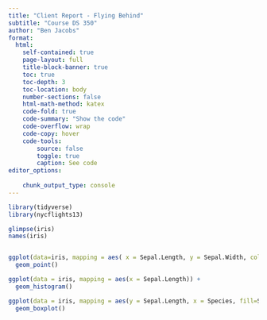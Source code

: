 ```yaml
---
title: "Client Report - Flying Behind"
subtitle: "Course DS 350"
author: "Ben Jacobs"
format:
  html:
    self-contained: true
    page-layout: full
    title-block-banner: true
    toc: true
    toc-depth: 3
    toc-location: body
    number-sections: false
    html-math-method: katex
    code-fold: true
    code-summary: "Show the code"
    code-overflow: wrap
    code-copy: hover
    code-tools:
        source: false
        toggle: true
        caption: See code
editor_options:
    
    chunk_output_type: console
---
```


```r
library(tidyverse)
library(nycflights13)
```

 

```r
glimpse(iris)
names(iris)


ggplot(data=iris, mapping = aes( x = Sepal.Length, y = Sepal.Width, col=Species)) + 
  geom_point()

ggplot(data = iris, mapping = aes(x = Sepal.Length)) +
  geom_histogram()

ggplot(data = iris, mapping = aes(y = Sepal.Length, x = Species, fill=Species)) +
  geom_boxplot()

```

